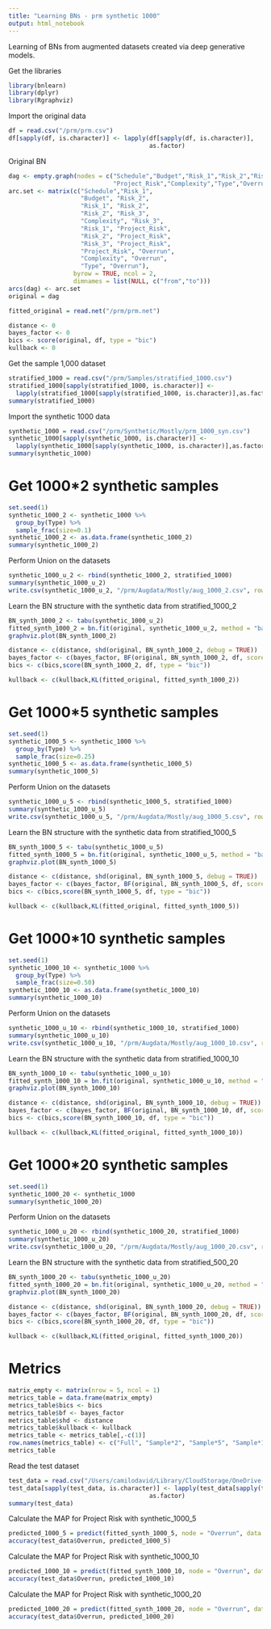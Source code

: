 ```yaml
---
title: "Learning BNs - prm synthetic 1000"
output: html_notebook
---
```


Learning of BNs from augmented datasets created via deep generative models.

Get the libraries
```r
library(bnlearn)
library(dplyr)
library(Rgraphviz)
```

Import the original data
```r
df = read.csv("/prm/prm.csv")
df[sapply(df, is.character)] <- lapply(df[sapply(df, is.character)], 
                                       as.factor)
```
Original BN
```r
dag <- empty.graph(nodes = c("Schedule","Budget","Risk_1","Risk_2","Risk_3",
                             "Project_Risk","Complexity","Type","Overrun"))
arc.set <- matrix(c("Schedule","Risk_1",
                    "Budget", "Risk_2",
                    "Risk_1", "Risk_2",
                    "Risk_2", "Risk_3",
                    "Complexity", "Risk_3",
                    "Risk_1", "Project_Risk",
                    "Risk_2", "Project_Risk",
                    "Risk_3", "Project_Risk",
                    "Project_Risk", "Overrun",
                    "Complexity", "Overrun",
                    "Type", "Overrun"),
                  byrow = TRUE, ncol = 2,
                  dimnames = list(NULL, c("from","to")))
arcs(dag) <- arc.set
original = dag

fitted_original = read.net("/prm/prm.net")

distance <- 0
bayes_factor <- 0
bics <- score(original, df, type = "bic")
kullback <- 0
```

Get the sample 1,000 dataset
```r
stratified_1000 = read.csv("/prm/Samples/stratified_1000.csv")
stratified_1000[sapply(stratified_1000, is.character)] <- 
  lapply(stratified_1000[sapply(stratified_1000, is.character)],as.factor)
summary(stratified_1000)
```

Import the synthetic 1000 data
```r
synthetic_1000 = read.csv("/prm/Synthetic/Mostly/prm_1000_syn.csv")
synthetic_1000[sapply(synthetic_1000, is.character)] <- 
  lapply(synthetic_1000[sapply(synthetic_1000, is.character)],as.factor)
summary(synthetic_1000)
```

# Get 1000*2 synthetic samples
```r
set.seed(1)
synthetic_1000_2 <- synthetic_1000 %>%
  group_by(Type) %>%
  sample_frac(size=0.1)
synthetic_1000_2 <- as.data.frame(synthetic_1000_2)
summary(synthetic_1000_2)
```

Perform Union on the datasets
```r
synthetic_1000_u_2 <- rbind(synthetic_1000_2, stratified_1000)
summary(synthetic_1000_u_2)
write.csv(synthetic_1000_u_2, "/prm/Augdata/Mostly/aug_1000_2.csv", row.names=FALSE)
```

Learn the BN structure with the synthetic data from stratified_1000_2
```r
BN_synth_1000_2 <- tabu(synthetic_1000_u_2)
fitted_synth_1000_2 = bn.fit(original, synthetic_1000_u_2, method = "bayes")
graphviz.plot(BN_synth_1000_2)

distance <- c(distance, shd(original, BN_synth_1000_2, debug = TRUE))
bayes_factor <- c(bayes_factor, BF(original, BN_synth_1000_2, df, score = "bds"))
bics <- c(bics,score(BN_synth_1000_2, df, type = "bic"))

kullback <- c(kullback,KL(fitted_original, fitted_synth_1000_2))
```

# Get 1000*5 synthetic samples
```r
set.seed(1)
synthetic_1000_5 <- synthetic_1000 %>%
  group_by(Type) %>%
  sample_frac(size=0.25)
synthetic_1000_5 <- as.data.frame(synthetic_1000_5)
summary(synthetic_1000_5)
```

Perform Union on the datasets
```r
synthetic_1000_u_5 <- rbind(synthetic_1000_5, stratified_1000)
summary(synthetic_1000_u_5)
write.csv(synthetic_1000_u_5, "/prm/Augdata/Mostly/aug_1000_5.csv", row.names=FALSE)
```

Learn the BN structure with the synthetic data from stratified_1000_5
```r
BN_synth_1000_5 <- tabu(synthetic_1000_u_5)
fitted_synth_1000_5 = bn.fit(original, synthetic_1000_u_5, method = "bayes")
graphviz.plot(BN_synth_1000_5)

distance <- c(distance, shd(original, BN_synth_1000_5, debug = TRUE))
bayes_factor <- c(bayes_factor, BF(original, BN_synth_1000_5, df, score = "bds"))
bics <- c(bics,score(BN_synth_1000_5, df, type = "bic"))

kullback <- c(kullback,KL(fitted_original, fitted_synth_1000_5))
```

# Get 1000*10 synthetic samples
```r
set.seed(1)
synthetic_1000_10 <- synthetic_1000 %>%
  group_by(Type) %>%
  sample_frac(size=0.50)
synthetic_1000_10 <- as.data.frame(synthetic_1000_10)
summary(synthetic_1000_10)
```

Perform Union on the datasets
```r
synthetic_1000_u_10 <- rbind(synthetic_1000_10, stratified_1000)
summary(synthetic_1000_u_10)
write.csv(synthetic_1000_u_10, "/prm/Augdata/Mostly/aug_1000_10.csv", row.names=FALSE)
```

Learn the BN structure with the synthetic data from stratified_1000_10
```r
BN_synth_1000_10 <- tabu(synthetic_1000_u_10)
fitted_synth_1000_10 = bn.fit(original, synthetic_1000_u_10, method = "bayes")
graphviz.plot(BN_synth_1000_10)

distance <- c(distance, shd(original, BN_synth_1000_10, debug = TRUE))
bayes_factor <- c(bayes_factor, BF(original, BN_synth_1000_10, df, score = "bds"))
bics <- c(bics,score(BN_synth_1000_10, df, type = "bic"))

kullback <- c(kullback,KL(fitted_original, fitted_synth_1000_10))
```

# Get 1000*20 synthetic samples
```r
set.seed(1)
synthetic_1000_20 <- synthetic_1000
summary(synthetic_1000_20)
```

Perform Union on the datasets
```r
synthetic_1000_u_20 <- rbind(synthetic_1000_20, stratified_1000)
summary(synthetic_1000_u_20)
write.csv(synthetic_1000_u_20, "/prm/Augdata/Mostly/aug_1000_20.csv", row.names=FALSE)
```

Learn the BN structure with the synthetic data from stratified_500_20
```r
BN_synth_1000_20 <- tabu(synthetic_1000_u_20)
fitted_synth_1000_20 = bn.fit(original, synthetic_1000_u_20, method = "bayes")
graphviz.plot(BN_synth_1000_20)

distance <- c(distance, shd(original, BN_synth_1000_20, debug = TRUE))
bayes_factor <- c(bayes_factor, BF(original, BN_synth_1000_20, df, score = "bds"))
bics <- c(bics,score(BN_synth_1000_20, df, type = "bic"))

kullback <- c(kullback,KL(fitted_original, fitted_synth_1000_20))
```

# Metrics
```r
matrix_empty <- matrix(nrow = 5, ncol = 1)
metrics_table = data.frame(matrix_empty)
metrics_table$bics <- bics
metrics_table$bf <- bayes_factor
metrics_table$shd <- distance
metrics_table$kullback <- kullback
metrics_table <- metrics_table[,-c(1)]
row.names(metrics_table) <- c("Full", "Sample*2", "Sample*5", "Sample*10", "Sample*20")
metrics_table
```


Read the test dataset
```r
test_data = read.csv("/Users/camilodavid/Library/CloudStorage/OneDrive-Personal/Tohoku U/PhD/Papers/4rd Paper/Code/prm/test.csv")
test_data[sapply(test_data, is.character)] <- lapply(test_data[sapply(test_data, is.character)], 
                                       as.factor)
summary(test_data)
```

Calculate the MAP for Project Risk with synthetic_1000_5
```r
predicted_1000_5 = predict(fitted_synth_1000_5, node = "Overrun", data = test_data)
accuracy(test_data$Overrun, predicted_1000_5)
```

Calculate the MAP for Project Risk with synthetic_1000_10
```r
predicted_1000_10 = predict(fitted_synth_1000_10, node = "Overrun", data = test_data)
accuracy(test_data$Overrun, predicted_1000_10)
```

Calculate the MAP for Project Risk with synthetic_1000_20
```r
predicted_1000_20 = predict(fitted_synth_1000_20, node = "Overrun", data = test_data)
accuracy(test_data$Overrun, predicted_1000_20)
```